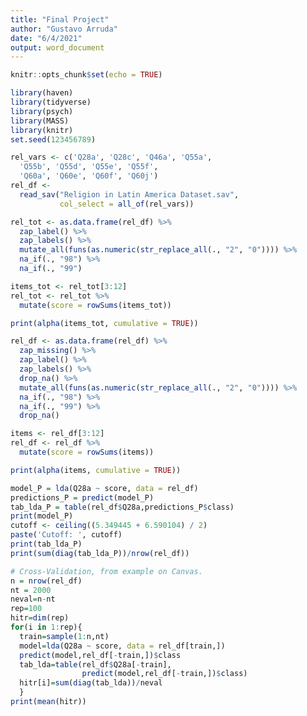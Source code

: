```yaml
---
title: "Final Project"
author: "Gustavo Arruda"
date: "6/4/2021"
output: word_document
---
```


```r
knitr::opts_chunk$set(echo = TRUE)
```

```r

library(haven)
library(tidyverse)
library(psych)
library(MASS)
library(knitr)
set.seed(123456789)

rel_vars <- c('Q28a', 'Q28c', 'Q46a', 'Q55a',
  'Q55b', 'Q55d', 'Q55e', 'Q55f',
  'Q60a', 'Q60e', 'Q60f', 'Q60j')
rel_df <-
  read_sav("Religion in Latin America Dataset.sav",
           col_select = all_of(rel_vars))

rel_tot <- as.data.frame(rel_df) %>%
  zap_label() %>%
  zap_labels() %>%
  mutate_all(funs(as.numeric(str_replace_all(., "2", "0")))) %>%
  na_if(., "98") %>%
  na_if(., "99")

items_tot <- rel_tot[3:12]
rel_tot <- rel_tot %>%
  mutate(score = rowSums(items_tot))

print(alpha(items_tot, cumulative = TRUE))

rel_df <- as.data.frame(rel_df) %>%
  zap_missing() %>%
  zap_label() %>%
  zap_labels() %>%
  drop_na() %>%
  mutate_all(funs(as.numeric(str_replace_all(., "2", "0")))) %>%
  na_if(., "98") %>%
  na_if(., "99") %>%
  drop_na()

items <- rel_df[3:12]
rel_df <- rel_df %>%
  mutate(score = rowSums(items))

print(alpha(items, cumulative = TRUE))

model_P = lda(Q28a ~ score, data = rel_df)
predictions_P = predict(model_P)
tab_lda_P = table(rel_df$Q28a,predictions_P$class)
print(model_P)
cutoff <- ceiling((5.349445 + 6.590104) / 2)
paste('Cutoff: ', cutoff)
print(tab_lda_P)
print(sum(diag(tab_lda_P))/nrow(rel_df))

# Cross-Validation, from example on Canvas.
n = nrow(rel_df)
nt = 2000
neval=n-nt
rep=100
hitr=dim(rep)
for(i in 1:rep){
  train=sample(1:n,nt)
  model=lda(Q28a ~ score, data = rel_df[train,])
  predict(model,rel_df[-train,])$class
  tab_lda=table(rel_df$Q28a[-train],
                predict(model,rel_df[-train,])$class)
  hitr[i]=sum(diag(tab_lda))/neval
  }
print(mean(hitr))

```

